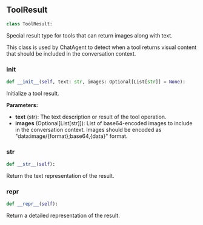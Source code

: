 <a id="camel.utils.tool_result"></a>

<a id="camel.utils.tool_result.ToolResult"></a>

## ToolResult

```python
class ToolResult:
```

Special result type for tools that can return images along with text.

This class is used by ChatAgent to detect when a tool returns visual
content that should be included in the conversation context.

<a id="camel.utils.tool_result.ToolResult.__init__"></a>

### __init__

```python
def __init__(self, text: str, images: Optional[List[str]] = None):
```

Initialize a tool result.

**Parameters:**

- **text** (str): The text description or result of the tool operation.
- **images** (Optional[List[str]]): List of base64-encoded images to include in the conversation context. Images should be encoded as "data:image/\{format\};base64,\{data\}" format.

<a id="camel.utils.tool_result.ToolResult.__str__"></a>

### __str__

```python
def __str__(self):
```

Return the text representation of the result.

<a id="camel.utils.tool_result.ToolResult.__repr__"></a>

### __repr__

```python
def __repr__(self):
```

Return a detailed representation of the result.
